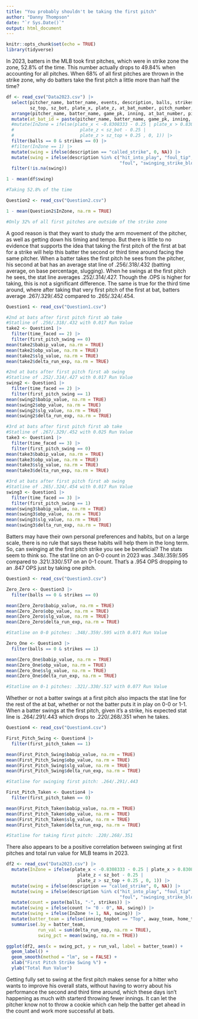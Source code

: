 ```yaml
---
title: "You probably shouldn't be taking the first pitch"
author: "Danny Thompson"
date: "`r Sys.Date()`"
output: html_document
---
```


```r
knitr::opts_chunk$set(echo = TRUE)
library(tidyverse)
```

In 2023, batters in the MLB took first pitches, which were in strike zone the zone, 52.8% of the time. This number actually drops to 49.84% when accounting for all pitches. When 68% of all first pitches are thrown in the strike zone, why do batters take the first pitch a little more than half the time?

```r
df <- read_csv("Data2023.csv") |>
  select(pitcher_name, batter_name, events, description, balls, strikes, inning, game_pk,
         sz_top, sz_bot, plate_x, plate_z, at_bat_number, pitch_number, delta_run_exp) |>
  arrange(pitcher_name, batter_name, game_pk, inning, at_bat_number, pitch_number) |>
  mutate(at_bat_id = paste(pitcher_name, batter_name, game_pk, inning, at_bat_number)) |>
  #mutate(InZone = ifelse(plate_x < -0.8308333 - 0.25 | plate_x > 0.8308333 + 0.25 | 
  #                         plate_z < sz_bot - 0.25 | 
  #                         plate_z > sz_top + 0.25 , 0, 1)) |>
  filter(balls == 0 & strikes == 0) |>
  #filter(InZone == 1) |>
  mutate(swing = ifelse(description == "called_strike", 0, NA)) |>
  mutate(swing = ifelse(description %in% c("hit_into_play", "foul_tip", "swinging_strike",
                                           "foul", "swinging_strike_blocked"), 1, swing)) |>
  filter(!is.na(swing))

1 - mean(df$swing)

#Taking 52.8% of the time
```

```r
Question2 <- read_csv("Question2.csv")

1 - mean(Question2$InZone, na.rm = TRUE)

#Only 32% of all first pitches are outside of the strike zone
```

A good reason is that they want to study the arm movement of the pitcher, as well as getting down his timing and tempo. But there is little to no evidence that supports the idea that taking the first pitch of the first at bat for a strike will help this batter the second or third time around facing the same pitcher. When a batter takes the first pitch he sees from the pitcher, his second at bat has an average stat line of .256/.318/.432 (batting average, on base percentage, slugging). When he swings at the first pitch he sees, the stat line averages .252/.314/.427. Though the .OPS is higher for taking, this is not a significant difference. The same is true for the third time around, where after taking that very first pitch of the first at bat, batters average .267/.329/.452 compared to .265/.324/.454. 

```r
Question1 <- read_csv("Question1.csv")

#2nd at bats after first pitch first ab take
#Statline of .256/.318/.432 with 0.017 Run Value
take2 <- Question1 |>
  filter(time_faced == 2) |>
  filter(first_pitch_swing == 0) 
mean(take2$babip_value, na.rm = TRUE)
mean(take2$obp_value, na.rm = TRUE)
mean(take2$slg_value, na.rm = TRUE)
mean(take2$delta_run_exp, na.rm = TRUE)

#2nd at bats after first pitch first ab swing
#Statline of .252/.314/.427 with 0.017 Run Value
swing2 <- Question1 |>
  filter(time_faced == 2) |>
  filter(first_pitch_swing == 1) 
mean(swing2$babip_value, na.rm = TRUE)
mean(swing2$obp_value, na.rm = TRUE)
mean(swing2$slg_value, na.rm = TRUE)
mean(swing2$delta_run_exp, na.rm = TRUE)

#3rd at bats after first pitch first ab take
#Statline of .267/.329/.452 with 0.025 Run Value
take3 <- Question1 |>
  filter(time_faced == 3) |>
  filter(first_pitch_swing == 0)
mean(take3$babip_value, na.rm = TRUE)
mean(take3$obp_value, na.rm = TRUE)
mean(take3$slg_value, na.rm = TRUE)
mean(take3$delta_run_exp, na.rm = TRUE)

#3rd at bats after first pitch first ab swing
#Statline of .265/.324/.454 with 0.017 Run Value
swing3 <- Question1 |>
  filter(time_faced == 3) |>
  filter(first_pitch_swing == 1)
mean(swing3$babip_value, na.rm = TRUE)
mean(swing3$obp_value, na.rm = TRUE)
mean(swing3$slg_value, na.rm = TRUE)
mean(swing3$delta_run_exp, na.rm = TRUE)
```

Batters may have their own personal preferences and habits, but on a large scale, there is no rule that says these habits will help them in the long term. So, can swinging at the first pitch strike you see be beneficial? The stats seem to think so. The stat line on an 0-0 count in 2023 was .348/.359/.595 compared to .321/.330/.517 on an 0-1 count. That's a .954 OPS dropping to an .847 OPS just by taking one pitch. 

```r
Question3 <- read_csv("Question3.csv")

Zero_Zero <- Question3 |>
  filter(balls == 0 & strikes == 0)

mean(Zero_Zero$babip_value, na.rm = TRUE)
mean(Zero_Zero$obp_value, na.rm = TRUE)
mean(Zero_Zero$slg_value, na.rm = TRUE)
mean(Zero_Zero$delta_run_exp, na.rm = TRUE)

#Statline on 0-0 pitches: .348/.359/.595 with 0.071 Run Value

Zero_One <- Question3 |>
  filter(balls == 0 & strikes == 1)

mean(Zero_One$babip_value, na.rm = TRUE)
mean(Zero_One$obp_value, na.rm = TRUE)
mean(Zero_One$slg_value, na.rm = TRUE)
mean(Zero_One$delta_run_exp, na.rm = TRUE)

#Statline on 0-1 pitches: .321/.330/.517 with 0.077 Run Value
```

Whether or not a batter swings at a first pitch also impacts the stat line for the rest of the at bat, whether or not the batter puts it in play on 0-0 or 1-1. When a batter swings at the first pitch, given it's a strike, his expected stat line is .264/.291/.443 which drops to .220/.268/.351 when he takes. 

```r
Question4 <- read_csv("Question4.csv")

First_Pitch_Swing <- Question4 |>
  filter(first_pitch_taken == 1)

mean(First_Pitch_Swing$babip_value, na.rm = TRUE)
mean(First_Pitch_Swing$obp_value, na.rm = TRUE)
mean(First_Pitch_Swing$slg_value, na.rm = TRUE)
mean(First_Pitch_Swing$delta_run_exp, na.rm = TRUE)

#Statline for swinging first pitch: .264/.291/.443

First_Pitch_Taken <- Question4 |>
  filter(first_pitch_taken == 0)

mean(First_Pitch_Taken$babip_value, na.rm = TRUE)
mean(First_Pitch_Taken$obp_value, na.rm = TRUE)
mean(First_Pitch_Taken$slg_value, na.rm = TRUE)
mean(First_Pitch_Taken$delta_run_exp, na.rm = TRUE)

#Statline for taking first pitch: .220/.268/.351
```
There also appears to be a positive correlation between swinging at first pitches and total run value for MLB teams in 2023.
```r
df2 <- read_csv("Data2023.csv") |>
  mutate(InZone = ifelse(plate_x < -0.8308333 - 0.25 | plate_x > 0.8308333 + 0.25 | 
                           plate_z < sz_bot - 0.25 | 
                           plate_z > sz_top + 0.25 , 0, 1)) |>
  mutate(swing = ifelse(description == "called_strike", 0, NA)) |>
  mutate(swing = ifelse(description %in% c("hit_into_play", "foul_tip", "swinging_strike",
                                           "foul", "swinging_strike_blocked"), 1, swing)) |>
  mutate(count = paste(balls, "-", strikes)) |>
  mutate(swing = ifelse(count != "0 - 0", NA, swing)) |>
  mutate(swing = ifelse(InZone != 1, NA, swing)) |>
  mutate(batter_team = ifelse(inning_topbot == "Top", away_team, home_team)) |>
  summarise(.by = batter_team,
            run_val = sum(delta_run_exp, na.rm = TRUE),
            swing_pct = mean(swing, na.rm = TRUE))

ggplot(df2, aes(x = swing_pct, y = run_val, label = batter_team)) +
  geom_label() +
  geom_smooth(method = "lm", se = FALSE) +
  xlab("First Pitch Strike Swing %") +
  ylab("Total Run Value") 
```
Getting fully set to swing at the first pitch makes sense for a hitter who wants to improve his overall stats, without having to worry about his performance the second and third time around, which these days isn't happening as much with starterd throwing fewer innings. It can let the pitcher know not to throw a cookie which can help the batter get ahead in the count and work more successful at bats.


